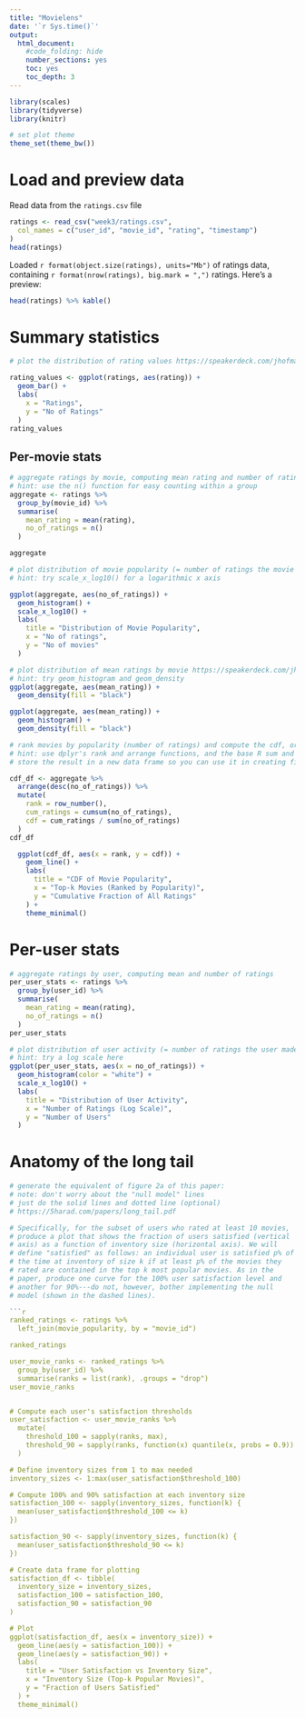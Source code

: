 ```yaml
---
title: "Movielens"
date: '`r Sys.time()`'
output:
  html_document:
    #code_folding: hide
    number_sections: yes
    toc: yes
    toc_depth: 3
---
```


```r
library(scales)
library(tidyverse)
library(knitr)

# set plot theme
theme_set(theme_bw())
```

# Load and preview data

Read data from the `ratings.csv` file
```r
ratings <- read_csv("week3/ratings.csv",
  col_names = c("user_id", "movie_id", "rating", "timestamp")
)
head(ratings)
```

Loaded `r format(object.size(ratings), units="Mb")` of ratings data, containing `r format(nrow(ratings), big.mark = ",")` ratings. Here's a preview:
```r
head(ratings) %>% kable()
```

# Summary statistics

```r
# plot the distribution of rating values https://speakerdeck.com/jhofman/modeling-social-data-lecture-2-introduction-to-counting?slide=26

rating_values <- ggplot(ratings, aes(rating)) +
  geom_bar() +
  labs(
    x = "Ratings",
    y = "No of Ratings"
  )
rating_values
```

## Per-movie stats

```r
# aggregate ratings by movie, computing mean rating and number of ratings
# hint: use the n() function for easy counting within a group
aggregate <- ratings %>%
  group_by(movie_id) %>%
  summarise(
    mean_rating = mean(rating),
    no_of_ratings = n()
  )

aggregate
```

```r
# plot distribution of movie popularity (= number of ratings the movie received)
# hint: try scale_x_log10() for a logarithmic x axis

ggplot(aggregate, aes(no_of_ratings)) +
  geom_histogram() +
  scale_x_log10() +
  labs(
    title = "Distribution of Movie Popularity",
    x = "No of ratings",
    y = "No of movies"
  )

```

```r
# plot distribution of mean ratings by movie https://speakerdeck.com/jhofman/modeling-social-data-lecture-2-introduction-to-counting?slide=28
# hint: try geom_histogram and geom_density
ggplot(aggregate, aes(mean_rating)) +
  geom_density(fill = "black")

ggplot(aggregate, aes(mean_rating)) +
  geom_histogram() +
  geom_density(fill = "black")
```

```r
# rank movies by popularity (number of ratings) and compute the cdf, or fraction of all views covered by the top-k movies https://speakerdeck.com/jhofman/modeling-social-data-lecture-2-introduction-to-counting?slide=30
# hint: use dplyr's rank and arrange functions, and the base R sum and cumsum functions
# store the result in a new data frame so you can use it in creating figure 2 from the paper below

cdf_df <- aggregate %>%
  arrange(desc(no_of_ratings)) %>%
  mutate(
    rank = row_number(),
    cum_ratings = cumsum(no_of_ratings),
    cdf = cum_ratings / sum(no_of_ratings)
  )
cdf_df

  ggplot(cdf_df, aes(x = rank, y = cdf)) +
    geom_line() +
    labs(
      title = "CDF of Movie Popularity",
      x = "Top-k Movies (Ranked by Popularity)",
      y = "Cumulative Fraction of All Ratings"
    ) +
    theme_minimal()

```


# Per-user stats

```r
# aggregate ratings by user, computing mean and number of ratings
per_user_stats <- ratings %>%
  group_by(user_id) %>%
  summarise(
    mean_rating = mean(rating),
    no_of_ratings = n()
  )
per_user_stats

```

```r
# plot distribution of user activity (= number of ratings the user made)
# hint: try a log scale here
ggplot(per_user_stats, aes(x = no_of_ratings)) +
  geom_histogram(color = "white") +
  scale_x_log10() +
  labs(
    title = "Distribution of User Activity",
    x = "Number of Ratings (Log Scale)",
    y = "Number of Users"
  )
```

# Anatomy of the long tail

```r
# generate the equivalent of figure 2a of this paper:
# note: don't worry about the "null model" lines
# just do the solid lines and dotted line (optional)
# https://5harad.com/papers/long_tail.pdf

# Specifically, for the subset of users who rated at least 10 movies,
# produce a plot that shows the fraction of users satisfied (vertical
# axis) as a function of inventory size (horizontal axis). We will
# define "satisfied" as follows: an individual user is satisfied p% of
# the time at inventory of size k if at least p% of the movies they
# rated are contained in the top k most popular movies. As in the
# paper, produce one curve for the 100% user satisfaction level and
# another for 90%---do not, however, bother implementing the null
# model (shown in the dashed lines).

```r

ranked_ratings <- ratings %>%
  left_join(movie_popularity, by = "movie_id")

ranked_ratings

user_movie_ranks <- ranked_ratings %>%
  group_by(user_id) %>%
  summarise(ranks = list(rank), .groups = "drop")
user_movie_ranks


# Compute each user's satisfaction thresholds
user_satisfaction <- user_movie_ranks %>%
  mutate(
    threshold_100 = sapply(ranks, max),
    threshold_90 = sapply(ranks, function(x) quantile(x, probs = 0.9))
  )

# Define inventory sizes from 1 to max needed
inventory_sizes <- 1:max(user_satisfaction$threshold_100)

# Compute 100% and 90% satisfaction at each inventory size
satisfaction_100 <- sapply(inventory_sizes, function(k) {
  mean(user_satisfaction$threshold_100 <= k)
})

satisfaction_90 <- sapply(inventory_sizes, function(k) {
  mean(user_satisfaction$threshold_90 <= k)
})

# Create data frame for plotting
satisfaction_df <- tibble(
  inventory_size = inventory_sizes,
  satisfaction_100 = satisfaction_100,
  satisfaction_90 = satisfaction_90
)

# Plot
ggplot(satisfaction_df, aes(x = inventory_size)) +
  geom_line(aes(y = satisfaction_100)) +
  geom_line(aes(y = satisfaction_90)) +
  labs(
    title = "User Satisfaction vs Inventory Size",
    x = "Inventory Size (Top-k Popular Movies)",
    y = "Fraction of Users Satisfied"
  ) +
  theme_minimal()



```
